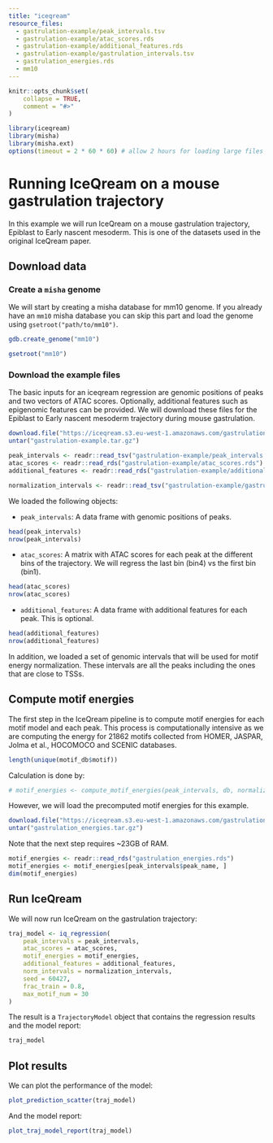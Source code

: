 ```yaml
---
title: "iceqream"
resource_files:
  - gastrulation-example/peak_intervals.tsv
  - gastrulation-example/atac_scores.rds
  - gastrulation-example/additional_features.rds
  - gastrulation-example/gastrulation_intervals.tsv  
  - gastrulation_energies.rds
  - mm10
---
```


```r
knitr::opts_chunk$set(
    collapse = TRUE,
    comment = "#>"
)
```

```r
library(iceqream)
library(misha)
library(misha.ext)
options(timeout = 2 * 60 * 60) # allow 2 hours for loading large files
```

# Running IceQream on a mouse gastrulation trajectory 

In this example we will run IceQream on a mouse gastrulation trajectory, Epiblast to Early nascent mesoderm. This is one of the datasets used in the original IceQream paper.

## Download data 

### Create a `misha` genome

We will start by creating a misha database for mm10 genome. If you already have an `mm10` misha database you can skip this part and load the genome using `gsetroot("path/to/mm10")`.

```r
gdb.create_genome("mm10")
```

```r
gsetroot("mm10")
```

### Download the example files

The basic inputs for an iceqream regression are genomic positions of peaks and two vectors of ATAC scores. Optionally, additional features such as epigenomic features can be provided. We will download these files for the Epiblast to Early nascent mesoderm trajectory during mouse gastrulation.

<!-- https://iceqream.s3.eu-west-1.amazonaws.com/gastrulation-example.tar.gz -->

```r
download.file("https://iceqream.s3.eu-west-1.amazonaws.com/gastrulation-example.tar.gz", "gastrulation-example.tar.gz")
untar("gastrulation-example.tar.gz")
```

```r
peak_intervals <- readr::read_tsv("gastrulation-example/peak_intervals.tsv", show_col_types = FALSE)
atac_scores <- readr::read_rds("gastrulation-example/atac_scores.rds")
additional_features <- readr::read_rds("gastrulation-example/additional_features.rds")

normalization_intervals <- readr::read_tsv("gastrulation-example/gastrulation_intervals.tsv", show_col_types = FALSE)
```

We loaded the following objects:

- `peak_intervals`: A data frame with genomic positions of peaks.

```r
head(peak_intervals)
nrow(peak_intervals)
```

- `atac_scores`: A matrix with ATAC scores for each peak at the different bins of the trajectory. We will regress the last bin (bin4) vs the first bin (bin1).

```r
head(atac_scores)
nrow(atac_scores)
```

- `additional_features`: A data frame with additional features for each peak. This is optional.

```r
head(additional_features)
nrow(additional_features)
```

In addition, we loaded a set of genomic intervals that will be used for motif energy normalization. These intervals are all the peaks including the ones that are close to TSSs.

## Compute motif energies 

The first step in the IceQream pipeline is to compute motif energies for each motif model and each peak. This process is computationally intensive as we are computing the energy for 21862 motifs collected from HOMER, JASPAR, Jolma et al., HOCOMOCO and SCENIC databases.

```r
length(unique(motif_db$motif))
```

Calculation is done by: 

```r
# motif_energies <- compute_motif_energies(peak_intervals, db, normalization_intervals = normalization_intervals)
```

However, we will load the precomputed motif energies for this example.

```r
download.file("https://iceqream.s3.eu-west-1.amazonaws.com/gastrulation_energies.tar.gz", "gastrulation_energies.tar.gz")
untar("gastrulation_energies.tar.gz")
```

Note that the next step requires ~23GB of RAM.

```r
motif_energies <- readr::read_rds("gastrulation_energies.rds")
motif_energies <- motif_energies[peak_intervals$peak_name, ]
dim(motif_energies)
```

## Run IceQream

We will now run IceQream on the gastrulation trajectory:

```r
traj_model <- iq_regression(
    peak_intervals = peak_intervals,
    atac_scores = atac_scores,
    motif_energies = motif_energies,
    additional_features = additional_features,
    norm_intervals = normalization_intervals,
    seed = 60427,
    frac_train = 0.8,
    max_motif_num = 30
)
```

The result is a `TrajectoryModel` object that contains the regression results and the model report:

```r
traj_model
```

## Plot results

We can plot the performance of the model:

```r
plot_prediction_scatter(traj_model)
```

And the model report:

```r
plot_traj_model_report(traj_model)
```



